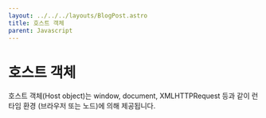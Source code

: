 ```yaml
---
layout: ../../../layouts/BlogPost.astro
title: 호스트 객체
parent: Javascript
---
```

# 호스트 객체

호스트 객체(Host object)는 window, document, XMLHTTPRequest 등과 같이 런타임 환경 \(브라우저 또는 노드\)에 의해 제공됩니다.



